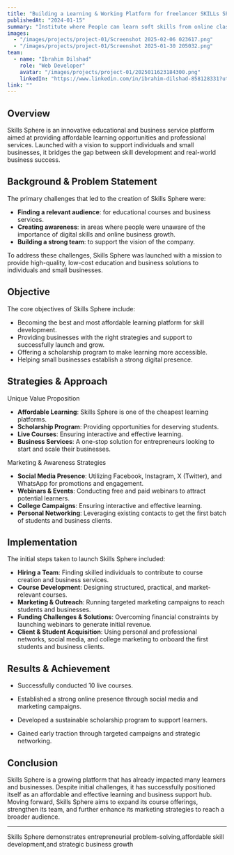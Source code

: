 ```yaml
---
title: "Building a Learning & Working Platform for freelancer SKILLs SPHERE"
publishedAt: "2024-01-15"
summary: "Institute where People can learn soft skills from online classes and also work as a freelencer aceept project works, Teach and more"
images:
  - "/images/projects/project-01/Screenshot 2025-02-06 023617.png"
  - "/images/projects/project-01/Screenshot 2025-01-30 205032.png"
team:
  - name: "Ibrahim Dilshad"
    role: "Web Developer"
    avatar: "/images/projects/project-01/2025011623184300.png"
    linkedIn: "https://www.linkedin.com/in/ibrahim-dilshad-858128331?utm_source=share&utm_campaign=share_via&utm_content=profile&utm_medium=android_app"
link: ""
---
```


## Overview

Skills Sphere is an innovative educational and business service platform aimed at providing affordable learning opportunities and professional services. Launched with a vision to support individuals and small businesses, it bridges the gap between skill development and real-world business success.

## Background & Problem Statement

The primary challenges that led to the creation of Skills Sphere were:

- **Finding a relevant audience**: for educational courses and business services.
- **Creating awareness**: in areas where people were unaware of the importance of digital skills and online business growth.
- **Building a strong team**:  to support the vision of the company.

To address these challenges, Skills Sphere was launched with a mission to provide high-quality, low-cost education and business solutions to individuals and small businesses.


## Objective

The core objectives of Skills Sphere include:

- Becoming the best and most affordable learning platform for skill development.
- Providing businesses with the right strategies and support to successfully launch and grow.
- Offering a scholarship program to make learning more accessible.
- Helping small businesses establish a strong digital presence.

## Strategies & Approach

Unique Value Proposition

- **Affordable Learning**: Skills Sphere is one of the cheapest learning platforms.
- **Scholarship Program**: Providing opportunities for deserving students.
- **Live Courses**:  Ensuring interactive and effective learning.
- **Business Services**: A one-stop solution for entrepreneurs looking to start and scale their businesses.

Marketing & Awareness Strategies

- **Social Media Presence**:  Utilizing Facebook, Instagram, X (Twitter), and WhatsApp for promotions and engagement.
- **Webinars & Events**:  Conducting free and paid webinars to attract potential learners.
- **College Campaigns**:  Ensuring interactive and effective learning.
- **Personal Networking**:  Leveraging existing contacts to get the first batch of students and business clients.

##  Implementation

The initial steps taken to launch Skills Sphere included:

- **Hiring a Team**:   Finding skilled individuals to contribute to course creation and business services.
- **Course Development**:  Designing structured, practical, and market-relevant courses.
- **Marketing & Outreach**:  Running targeted marketing campaigns to reach students and businesses.
- **Funding Challenges & Solutions**:  Overcoming financial constraints by launching webinars to generate initial revenue.
- **Client & Student Acquisition**:  Using personal and professional networks, social media, and college marketing to onboard the first students and business clients.


##  Results & Achievement

- Successfully conducted 10 live courses.

- Established a strong online presence through social media and marketing campaigns.

- Developed a sustainable scholarship program to support learners.

- Gained early traction through targeted campaigns and strategic networking.

## Conclusion

Skills Sphere is a growing platform that has already impacted many learners and businesses. Despite initial challenges, it has successfully positioned itself as an affordable and effective learning and business support hub. Moving forward, Skills Sphere aims to expand its course offerings, strengthen its team, and further enhance its marketing strategies to reach a broader audience.

---

Skills Sphere demonstrates entrepreneurial problem-solving,affordable skill development,and strategic business growth